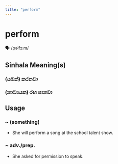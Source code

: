 ```yaml
---
title: "perform"
---
```


# perform

🗣️ /pəˈfɔːm/

## Sinhala Meaning(s)

### (යමක්) කරනවා
### (නාට්‍යයක) රඟ පානවා

## Usage

### ~ (something)

- She will perform a song at the school talent show.


### ~ adv./prep.

- She asked for permission to speak.

